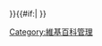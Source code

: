 {{cmbox
| type = notice
| textstyle = text-align: center;
| text = 本[[Help:分类|分类]]用于维基百科项目的管理，并非百科全书的一部分。它所包含的页面并非[[Wikipedia:什么是条目|条目]]，或条目列表。<br /><span style="font-size: 94%">鑑於本分類的範圍要求，其底下應該只包括[[Wikipedia:頁面分類與子分類|子分類]]與有限的直接相關頁面。</span>{{#if:{{{1|}}}| <br /> <div style="text-align: left;">{{{ALTTEXT|'''詳述說明''':}}} {{{1|}}}</div> }} 
}}{{#if:{{{shortcut|}}}| {{shortcut| {{{shortcut}}} }} }}<noinclude>

{{documentation|Template:Wikipedia category/doc}}
<!-- Please add categories and interwikis to the /doc subpage, not here -->
</noinclude><includeonly>[[Category:維基百科管理]]</includeonly>